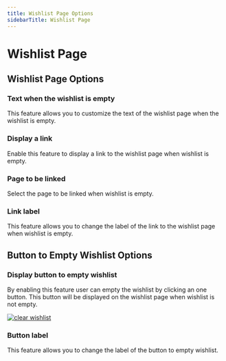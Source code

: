 ```yaml
---
title: Wishlist Page Options
sidebarTitle: Wishlist Page
---
```


# Wishlist Page


## Wishlist Page Options

### Text when the wishlist is empty

This feature allows you to customize the text of the wishlist page when the wishlist is empty.

### Display a link

Enable this feature to display a link to the wishlist page when wishlist is empty.


### Page to be linked

Select the page to be linked when wishlist is empty.


### Link label

This feature allows you to change the label of the link to the wishlist page when wishlist is empty.


## Button to Empty Wishlist Options

### Display button to empty wishlist

By enabling this feature user can empty the wishlist by clicking an one button. This button will be displayed on the wishlist page when wishlist is not empty.

[![clear wishlist](/products/wishlist/clear-wishlist.png)](/products/wishlist/clear-wishlist.png)


### Button label

This feature allows you to change the label of the button to empty wishlist.
